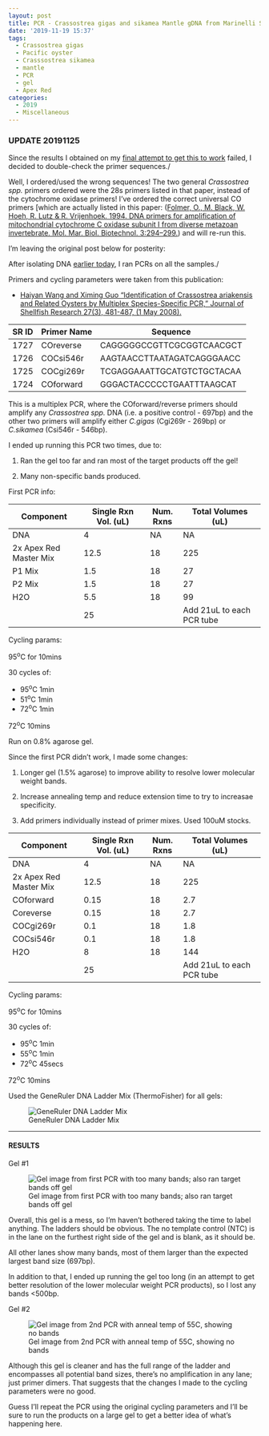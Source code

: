 ```yaml
---
layout: post
title: PCR - Crassostrea gigas and sikamea Mantle gDNA from Marinelli Shellfish Company
date: '2019-11-19 15:37'
tags:
  - Crassostrea gigas
  - Pacific oyster
  - Crasssostrea sikamea
  - mantle
  - PCR
  - gel
  - Apex Red
categories:
  - 2019
  - Miscellaneous
---
```


### UPDATE 20191125

Since the results I obtained on my [final attempt to get this to work](https://robertslab.github.io/sams-notebook/posts/2019/2019-11-21-PCR-Crassostrea-gigas-and-sikamea-Mantle-gDNA-from-Marinellie-Shellfish-Company-No-Multiplex.html) failed, I decided to double-check the primer sequences./

Well, I ordered/used the wrong sequences! The two general _Crassostrea spp._ primers ordered were the 28s primers listed in that paper, instead of the cytochrome oxidase primers! I've ordered the correct universal CO primers [which are actually listed in this paper: ([Folmer, O., M. Black, W. Hoeh, R. Lutz & R. Vrijenhoek. 1994. DNA
primers for amplification of mitochondrial cytochrome C oxidase
subunit I from diverse metazoan invertebrate. Mol. Mar. Biol.
Biotechnol. 3:294–299.](https://www.researchgate.net/publication/15316743_DNA_primers_for_amplification_of_mitochondrial_Cytochrome_C_oxidase_subunit_I_from_diverse_metazoan_invertebrates)) and will re-run this.

I'm leaving the original post below for posterity:


After isolating DNA [earlier today](https://robertslab.github.io/sams-notebook/posts/2019/2019-11-19-DNA-Isolation-and-Quantification-Crassostrea-gigas-and-Crassostrea-sikamea-Mantle-Tissue-from-Marinelli-Shellfish-Company.html), I ran PCRs on all the samples./

Primers and cycling parameters were taken from this publication:

- [Haiyan Wang and Ximing Guo "Identification of Crassostrea ariakensis and Related Oysters by Multiplex Species-Specific PCR," Journal of Shellfish Research 27(3), 481-487, (1 May 2008).](https://www.researchgate.net/profile/Ximing_Guo/publication/259643859_Identification_of_Crassostrea_ariakensis_and_related_oysters_by_multiplex_species-specific_PCR/links/55c79eb708aeb9756746e35e/Identification-of-Crassostrea-ariakensis-and-related-oysters-by-multiplex-species-specific-PCR.pdf)

| SR ID | Primer Name | Sequence                   |
|-------|-------------|----------------------------|
| 1727  | COreverse   | CAGGGGGCCGTTCGCGGTCAACGCT  |
| 1726  | COCsi546r   | AAGTAACCTTAATAGATCAGGGAACC |
| 1725  | COCgi269r   | TCGAGGAAATTGCATGTCTGCTACAA |
| 1724  | COforward   | GGGACTACCCCCTGAATTTAAGCAT  |

This is a multiplex PCR, where the COforward/reverse primers should amplify any _Crassostrea spp._ DNA (i.e. a positive control - 697bp) and the other two primers will amplify either _C.gigas_ (Cgi269r - 269bp) or _C.sikamea_ (Csi546r - 546bp).


I ended up running this PCR two times, due to:

1. Ran the gel too far and ran most of the target products off the gel!

2. Many non-specific bands produced.

First PCR info:

| Component              | Single Rxn Vol. (uL) | Num. Rxns | Total Volumes (uL)        |
|------------------------|----------------------|-----------|---------------------------|
| DNA                    | 4                    | NA        | NA                        |
| 2x Apex Red Master Mix | 12.5                 | 18        | 225                       |
| P1 Mix                 | 1.5                  | 18        | 27                        |
| P2 Mix                 | 1.5                  | 18        | 27                        |
| H2O                    | 5.5                  | 18        | 99                        |
|                        | 25                   |           | Add 21uL to each PCR tube |


Cycling params:

95<sup>o</sup>C for 10mins

30 cycles of:

- 95<sup>o</sup>C 1min
- 51<sup>o</sup>C 1min
- 72<sup>o</sup>C 1min

72<sup>o</sup>C 10mins

Run on 0.8% agarose gel.



Since the first PCR didn't work, I made some changes:

1. Longer gel (1.5% agarose) to improve ability to resolve lower molecular weight bands.

2. Increase annealing temp and reduce extension time to try to increasae specificity.

3. Add primers individually instead of primer mixes. Used 100uM stocks.

| Component              | Single Rxn Vol. (uL) | Num. Rxns | Total Volumes (uL)        |
|------------------------|----------------------|-----------|---------------------------|
| DNA                    | 4                    | NA        | NA                        |
| 2x Apex Red Master Mix | 12.5                 | 18        | 225                       |
| COforward              | 0.15                 | 18        | 2.7                       |
| Coreverse              | 0.15                 | 18        | 2.7                       |
| COCgi269r              | 0.1                  | 18        | 1.8                       |
| COCsi546r              | 0.1                  | 18        | 1.8                       |
| H2O                    | 8                    | 18        | 144                       |
|                        | 25                   |           | Add 21uL to each PCR tube |

Cycling params:

95<sup>o</sup>C for 10mins

30 cycles of:

- 95<sup>o</sup>C 1min
- 55<sup>o</sup>C 1min
- 72<sup>o</sup>C 45secs

72<sup>o</sup>C 10mins



Used the GeneRuler DNA Ladder Mix (ThermoFisher) for all gels:

![GeneRuler DNA Ladder Mix](https://github.com/RobertsLab/resources/blob/master/protocols/Commercial_Protocols/ThermoFisher_OgeneRuler_DNA_Ladder_Mix_F100439.jpg?raw=true)

---

#### RESULTS




Gel #1

![Gel image from first PCR with too many bands; also ran target bands off gel](https://github.com/RobertsLab/sams-notebook/blob/master/images/20191119_gel_Cgigas_vs_Csikamea-01.jpg?raw=true)

Overall, this gel is a mess, so I'm haven't bothered taking the time to label anything. The ladders should be obvious. The no template control (NTC) is in the lane on the furthest right side of the gel and is blank, as it should be.

All other lanes show many bands, most of them larger than the expected largest band size (697bp).

In addition to that, I ended up running the gel too long (in an attempt to get better resolution of the lower molecular weight PCR products), so I lost any bands <500bp.



Gel #2

![Gel image from 2nd PCR with anneal temp of 55C, showing no bands](https://github.com/RobertsLab/sams-notebook/blob/master/images/20191119_gel_Cgigas_vs_Csikamea-02.jpg?raw=true)

Although this gel is cleaner and has the full range of the ladder and encompasses all potential band sizes, there's no amplification in any lane; just primer dimers. That suggests that the changes I made to the cycling parameters were no good.

Guess I'll repeat the PCR using the original cycling parameters and I'll be sure to run the products on a large gel to get a better idea of what's happening here.

